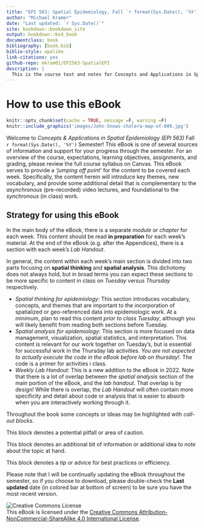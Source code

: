 ```yaml
---
title: "EPI 563: Spatial Epidemiology, Fall `r format(Sys.Date(), '%Y')"
author: "Michael Kramer"
date: "Last updated: `r Sys.Date()`"
site: bookdown::bookdown_site
output: bookdown::bs4_book
documentclass: book
bibliography: [book.bib]
biblio-style: apalike
link-citations: yes
github-repo: mkram01/EPI563-SpatialEPI
description: |
  This is the course text and notes for Concepts and Applications in Spatial Epidemiology (EPI 563).
---
```


# How to use this eBook {.unnumbered}

```r
knitr::opts_chunk$set(cache = TRUE, message =F, warning =F)
knitr::include_graphics('images/John-Snows-cholera-map-of-009.jpg')
```

Welcome to *Concepts & Applications in Spatial Epidemiology (EPI 563)* Fall `r format(Sys.Date(), '%Y')` Semester! This eBook is one of several sources of information and support for your progress through the semester. For an overview of the course, expectations, learning objectives, assignments, and grading, please review the full course syllabus on Canvas. This eBook serves to provide a *'jumping off point'* for the content to be covered each week. Specifically, the content herein will introduce key themes, new vocabulary, and provide some additional detail that is complementary to the *asynchronous* (pre-recorded) video lectures, and foundational to the *synchronous* (in class) work.

## Strategy for using this eBook {.unnumbered}

In the main body of the eBook, there is a separate *module* or *chapter* for each week. This content should be read **in preparation** for each week's material. At the end of the eBook (e.g. after the Appendices), there is a section with each week's *Lab Handout*.

In general, the content within each week's main section is divided into two parts focusing on **spatial thinking** and **spatial analysis**. This dichotomy does not always hold, but in broad terms you can expect these sections to be more specific to content in class on *Tuesday* versus *Thursday* respectively.

-   *Spatial thinking for epidemiology*: This section introduces vocabulary, concepts, and themes that are important to the incorporation of spatialized or geo-referenced data into epidemiologic work. At a minimum, plan to read this content *prior to class Tuesday*, although you will likely benefit from reading both sections before Tuesday.
-   *Spatial analysis for epidemiology*: This section is more focused on data management, visualization, spatial statistics, and interpretation. This content is relevant for our work together on Tuesday's, but is essential for successful work in the Thursday lab activities. *You are not expected to actually execute the code in the eBook before lab on thursday!*. The code is a primer for activities i class.
-  *Weekly Lab Handout*: This is a new addition to the eBook in 2022. Note that there is a lot of overlap between the *spatial analysis* section of the main portion of the eBook, and the *lab handout*. That overlap is by design! While there is overlap, the *Lab Handout* will often contain more specificity and detail about code or analysis that is easier to absorb when you are interactively working through it. 

Throughout the book some concepts or ideas may be highlighted with *call-out blocks*.

::: {.rmdcaution data-latex="{caution}"}
This block denotes a potential pitfall or area of caution.
:::

::: {.rmdnote data-latex="{note}"}
This block denotes an additional bit of information or additional idea to *note* about the topic at hand.
:::

::: {.rmdtip data-latex="{tip}"}
This block denotes a *tip* or advice for best practices or efficiency.
:::

Please note that I will be continually updating the eBook throughout the semester, so if you choose to download, please double-check the **Last updated** date (in colored bar at bottom of screen) to be sure you have the most recent version.

![Creative Commons License](images/by-nc-sa.png)\
This eBook is licensed under the [Creative Commons Attribution-NonCommercial-ShareAlike 4.0 International License](http://creativecommons.org/licenses/by-nc-sa/4.0/).
